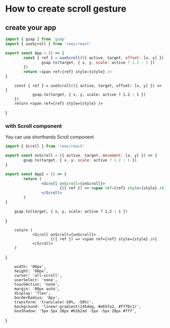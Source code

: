 # How to create scroll gesture

## create your app

```js
import { gsap } from 'gsap'
import { useScroll } from 'reev/react'

export const App = () => {
        const { ref } = useScroll(({ active, target, offset: [x, y] }) => {
                gsap.to(target, { x, y, scale: active ? 1.2 : 1 })
        })
        return <span ref={ref} style={style} />
}
```


        const { ref } = useScroll(({ active, target, offset: [x, y] }) => {
                gsap.to(target, { x, y, scale: active ? 1.2 : 1 })
        })
        return <span ref={ref} style={style} />
}

<App />

### with Scroll component

You can use shorthands Scroll component

```jsx
import { Scroll } from 'reev/react'

export const onScroll = ({ active, target, movement: [x, y] }) => {
        gsap.to(target, { x, y, scale: active ? 1.2 : 1 })
}

export const App2 = () => {
        return (
                <Scroll onScroll={onScroll}>
                        {({ ref }) => <span ref={ref} style={style} />}
                </Scroll>
        )
}
```


        gsap.to(target, { x, y, scale: active ? 1.2 : 1 })
}

        return (
                <Scroll onScroll={onScroll}>
                        {({ ref }) => <span ref={ref} style={style} />}
                </Scroll>
        )
}

<App2 />

        width: '80px',
        height: '80px',
        cursor: 'all-scroll',
        userSelect: 'none',
        touchAction: 'none',
        margin: '80px auto',
        display: 'flex',
        borderRadius: '8px',
        transform: 'translate(-50%, -50%)',
        background: 'linear-gradient(145deg, #e65fa2, #ff70c1)',
        boxShadow: '5px 5px 20px #b1b2ad -5px -5px 20px #fff',
}
